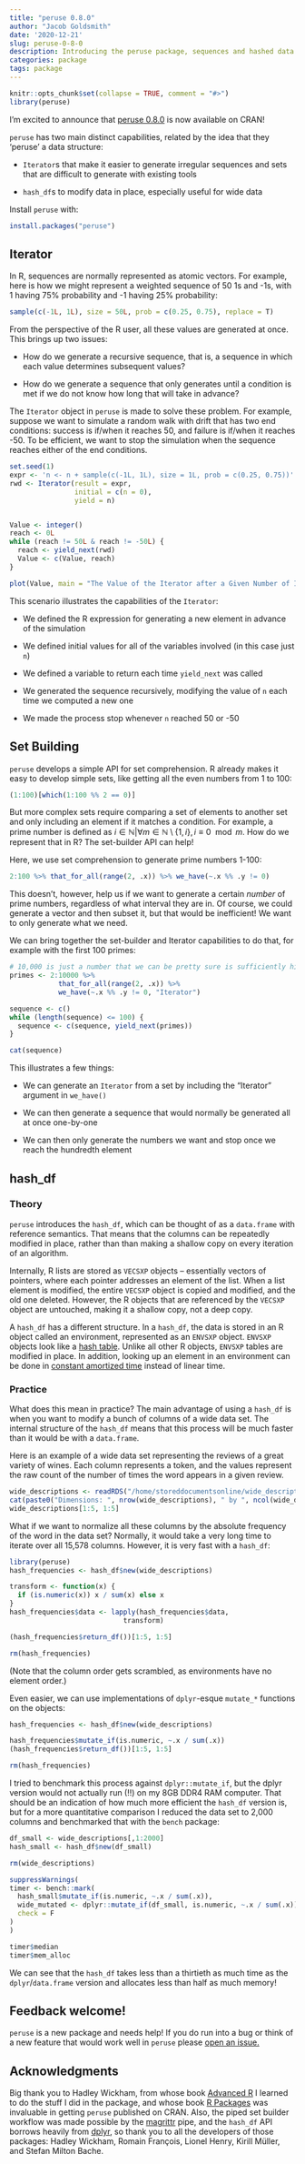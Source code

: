 ```yaml
---
title: "peruse 0.8.0"
author: "Jacob Goldsmith"
date: '2020-12-21'
slug: peruse-0-8-0
description: Introducing the peruse package, sequences and hashed data frames in R.
categories: package
tags: package
---
```


```r
knitr::opts_chunk$set(collapse = TRUE, comment = "#>")
library(peruse)
```

<html>
<style>
h2 code {
    font-size: 1em;
}
</style>
</html>

I'm excited to announce that [peruse 0.8.0](https://jacgoldsm.github.io/peruse/) is now
available on CRAN!

`peruse` has two main distinct capabilities, related by the idea that they 'peruse' a data structure:

* `Iterator`s that make it easier to generate irregular sequences and sets that are difficult to generate with existing tools

* `hash_df`s to modify data in place, especially useful for wide data

Install `peruse` with:

```r
install.packages("peruse")
```

## Iterator

In R, sequences are normally represented as atomic vectors. For example, here is how we might represent a weighted sequence of 50 1s and -1s, with 1 having 75% probability and -1 having 25% probability:
```r
sample(c(-1L, 1L), size = 50L, prob = c(0.25, 0.75), replace = T)
```
From the perspective of the R user, all these values are generated at once. This brings up two issues:

* How do we generate a recursive sequence, that is, a sequence in which each value determines subsequent values?

* How do we generate a sequence that only generates until a condition is met if we do not know how long that will take in advance?

The `Iterator` object in `peruse` is made to solve these problem. For example, suppose we want to simulate a random walk with drift that has two end conditions: success is if/when it reaches 50, and failure is if/when it reaches -50. To be efficient, we want to stop the simulation when the sequence reaches either of the end conditions.


```r
set.seed(1)
expr <- 'n <- n + sample(c(-1L, 1L), size = 1L, prob = c(0.25, 0.75))'
rwd <- Iterator(result = expr,
                initial = c(n = 0),
                yield = n)


Value <- integer()
reach <- 0L
while (reach != 50L & reach != -50L) {
  reach <- yield_next(rwd)
  Value <- c(Value, reach)
}

plot(Value, main = "The Value of the Iterator after a Given Number of Iterations")
```


This scenario illustrates the capabilities of the `Iterator`:

* We defined the R expression for generating a new element in advance of the simulation

* We defined initial values for all of the variables involved (in this case just `n`)

* We defined a variable to return each time `yield_next` was called

* We generated the sequence recursively, modifying the value of `n` each time we computed a new one

* We made the process stop whenever `n` reached 50 or -50

## Set Building
`peruse` develops a simple API for set comprehension. R already makes it easy to develop simple sets, like getting all the even numbers from 1 to 100:
```r
(1:100)[which(1:100 %% 2 == 0)]
```
But more complex sets require comparing a set of elements to another set and only including an element if it matches a condition. For example, a prime number is defined as $i \in \mathbb{N} | \forall m \in \mathbb{N} \setminus \{1,i \}, i \equiv 0 \mod m$. How do we represent that in R? The set-builder API can help!

Here, we use set comprehension to generate prime numbers 1-100:
```r
2:100 %>% that_for_all(range(2, .x)) %>% we_have(~.x %% .y != 0)
```
This doesn't, however, help us if we want to generate a certain *number* of prime numbers, regardless of what interval they are in. Of course, we could generate a vector and then subset it, but that would be inefficient! We want to only generate what we need.

We can bring together the set-builder and Iterator capabilities to do that, for example with the first 100 primes:

```r
# 10,000 is just a number that we can be pretty sure is sufficiently high
primes <- 2:10000 %>%
            that_for_all(range(2, .x)) %>% 
            we_have(~.x %% .y != 0, "Iterator")

sequence <- c()
while (length(sequence) <= 100) {
  sequence <- c(sequence, yield_next(primes))
}

cat(sequence)
```
This illustrates a few things:

* We can generate an `Iterator` from a set by including the "Iterator" argument in `we_have()`

* We can then generate a sequence that would normally be generated all at once one-by-one

* We can then only generate the numbers we want and stop once we reach the hundredth element


## hash_df

### Theory
`peruse` introduces the `hash_df`, which can be thought of as a `data.frame` with reference semantics. That means that the columns can be repeatedly modified in place, rather than than making a shallow copy on every iteration of an algorithm.

Internally, R lists are stored as `VECSXP` objects -- essentially vectors of pointers, where each pointer addresses an element of the list. When a list element is modified, the entire `VECSXP` object is copied and modified, and the old one deleted. However, the R objects that are referenced by the `VECSXP` object are untouched, making it a shallow copy, not a deep copy.

A `hash_df` has a different structure. In a `hash_df`, the data is stored in an R object called an environment, represented as an `ENVSXP` object. `ENVSXP` objects look like a [hash table](https://en.wikipedia.org/wiki/Hash_table). Unlike all other R objects, `ENVSXP` tables are modified in place. In addition, looking up an element in an environment can be done in [constant amortized time](https://stackoverflow.com/questions/200384/constant-amortized-time#:~:text=Essentially%20amortised%20time%20means%20%22average,you%20repeatedly%20add%20new%20items.) instead of linear time.

### Practice
What does this mean in practice? The main advantage of using a `hash_df` is when you want to modify a bunch of columns of a wide data set. The internal structure of the `hash_df` means that this process will be much faster than it would be with a `data.frame`.

Here is an example of a wide data set representing the reviews of a great variety of wines. Each column represents a token, and the values represent the raw count of the number of times the word appears in a given review.
```r
wide_descriptions <- readRDS("/home/storeddocumentsonline/wide_descriptions.rds")
cat(paste0("Dimensions: ", nrow(wide_descriptions), " by ", ncol(wide_descriptions)))
wide_descriptions[1:5, 1:5]
```
What if we want to normalize all these columns by the absolute frequency of the word in the data set? Normally, it would take a very long time to iterate over all 15,578 columns. However, it is very fast with a `hash_df`:
```r
library(peruse)
hash_frequencies <- hash_df$new(wide_descriptions)

transform <- function(x) {
  if (is.numeric(x)) x / sum(x) else x
}
hash_frequencies$data <- lapply(hash_frequencies$data,
                            transform)

(hash_frequencies$return_df())[1:5, 1:5]
```
```r
rm(hash_frequencies)
```
(Note that the column order gets scrambled, as environments have no element order.)

Even easier, we can use implementations of `dplyr`-esque `mutate_*` functions on the objects:

```r
hash_frequencies <- hash_df$new(wide_descriptions)

hash_frequencies$mutate_if(is.numeric, ~.x / sum(.x))
(hash_frequencies$return_df())[1:5, 1:5]
```


```r
rm(hash_frequencies)
```

I tried to benchmark this process against `dplyr::mutate_if`, but the dplyr version would not actually run (!!) on my 8GB DDR4 RAM computer. That should be an indication of how much more efficient the `hash_df` version is, but for a more quantitative comparison I reduced the data set to 2,000 columns and benchmarked that with the `bench` package:

```r
df_small <- wide_descriptions[,1:2000]
hash_small <- hash_df$new(df_small)
```

```r
rm(wide_descriptions)
```

```r
suppressWarnings(
timer <- bench::mark(
  hash_small$mutate_if(is.numeric, ~.x / sum(.x)),
  wide_mutated <- dplyr::mutate_if(df_small, is.numeric, ~.x / sum(.x)),
  check = F
)
)

timer$median
timer$mem_alloc
```
We can see that the `hash_df` takes less than a thirtieth as much time as the `dplyr`/`data.frame` version and allocates less than half as much memory!

## Feedback welcome!

`peruse` is a new package and needs help! If you do run into a bug or think of a new feature that would work well in `peruse` please [open an issue.](https://github.com/jacgoldsm/peruse/issues)

## Acknowledgments
Big thank you to Hadley Wickham, from whose book [Advanced R](https://adv-r.hadley.nz/index.html) I learned to do the stuff I did in the package, and whose book [R Packages](https://r-pkgs.org/index.html) was invaluable in getting `peruse` published on CRAN. Also, the piped set builder workflow was made possible by the [magrittr](https://magrittr.tidyverse.org/) pipe, and the `hash_df` API borrows heavily from [dplyr](https://dplyr.tidyverse.org/articles/dplyr.html), so thank you to all the developers of those packages: Hadley Wickham, Romain François, Lionel Henry, Kirill Müller, and Stefan Milton Bache.


